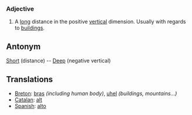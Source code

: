 === Adjective ===
#A [[long]] distance in the positive [[vertical]] dimension.  Usually with regards to [[building]]s.

== Antonym ==
[[Short]] (distance) -- [[Deep]] (negative vertical)

== Translations ==
*[[Breton]]: [[bras]] ''(including human body)'', [[uhel]] ''(buildings, mountains...)''
*[[Catalan]]: [[alt]]
*[[Spanish]]: [[alto]]